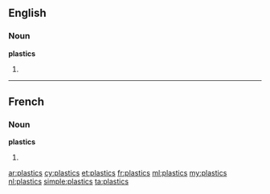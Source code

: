 ==English==

===Noun===
'''plastics'''

# {{plural of|[[plastic]]}}

----

==French==

===Noun===
'''plastics''' {{m}}

# {{plural of|[[plastic]]|lang=fr}}

[[ar:plastics]]
[[cy:plastics]]
[[et:plastics]]
[[fr:plastics]]
[[ml:plastics]]
[[my:plastics]]
[[nl:plastics]]
[[simple:plastics]]
[[ta:plastics]]